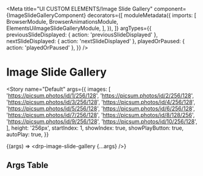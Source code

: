 


<Meta
  title="UI CUSTOM ELEMENTS/Image Slide Gallery"
  component={ImageSlideGalleryComponent}
  decorators={[
    moduleMetadata({
      imports: [
        BrowserModule,
        BrowserAnimationsModule,
        ElementsUiImageSlideGalleryModule,
      ],
    }),
  ]}
  argTypes={{
    previousSlideDisplayed: { action: 'previousSlideDisplayed' },
    nextSlideDisplayed: { action: 'nextSlideDisplayed' },
    playedOrPaused: { action: 'playedOrPaused' },
  }}
/>

# Image Slide Gallery

<Story
  name="Default"
  args={{
    images: [
      'https://picsum.photos/id/1/256/128',
      'https://picsum.photos/id/2/256/128',
      'https://picsum.photos/id/3/256/128',
      'https://picsum.photos/id/4/256/128',
      'https://picsum.photos/id/5/256/128',
      'https://picsum.photos/id/6/256/128',
      'https://picsum.photos/id/7/256/128',
      'https://picsum.photos/id/8/128/256',
      'https://picsum.photos/id/9/256/128',
      'https://picsum.photos/id/10/256/128',
    ],
    height: '256px',
    startIndex: 1,
    showIndex: true,
    showPlayButton: true,
    autoPlay: true,
  }}
>
  {(args) => <drp-image-slide-gallery {...args} />}
</Story>

## Args Table

<ArgsTable of={ImageSlideGalleryComponent} />
